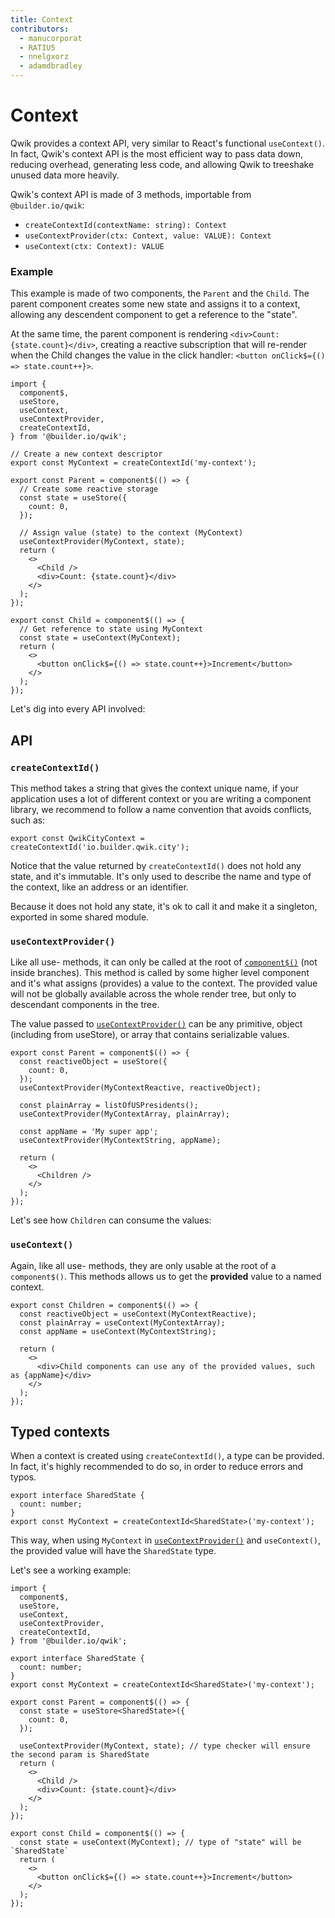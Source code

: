 ```yaml
---
title: Context
contributors:
  - manucorporat
  - RATIU5
  - nnelgxorz
  - adamdbradley
---
```


# Context

Qwik provides a context API, very similar to React's functional `useContext()`. In fact, Qwik's context API is the most efficient way to pass data down, reducing overhead, generating less code, and allowing Qwik to treeshake unused data more heavily.

Qwik's context API is made of 3 methods, importable from `@builder.io/qwik`:

- `createContextId(contextName: string): Context`
- `useContextProvider(ctx: Context, value: VALUE): Context`
- `useContext(ctx: Context): VALUE`

### Example

This example is made of two components, the `Parent` and the `Child`. The parent component creates some new state and assigns it to a context, allowing any descendent component to get a reference to the "state".

At the same time, the parent component is rendering `<div>Count: {state.count}</div>`, creating a reactive subscription that will re-render when the Child changes the value in the click handler: `<button onClick$={() => state.count++}>`.

```tsx
import {
  component$,
  useStore,
  useContext,
  useContextProvider,
  createContextId,
} from '@builder.io/qwik';

// Create a new context descriptor
export const MyContext = createContextId('my-context');

export const Parent = component$(() => {
  // Create some reactive storage
  const state = useStore({
    count: 0,
  });

  // Assign value (state) to the context (MyContext)
  useContextProvider(MyContext, state);
  return (
    <>
      <Child />
      <div>Count: {state.count}</div>
    </>
  );
});

export const Child = component$(() => {
  // Get reference to state using MyContext
  const state = useContext(MyContext);
  return (
    <>
      <button onClick$={() => state.count++}>Increment</button>
    </>
  );
});
```

Let's dig into every API involved:

## API

### `createContextId()`

This method takes a string that gives the context unique name, if your application uses a lot of different context or you are writing a component library, we recommend to follow a name convention that avoids conflicts, such as:

```tsx
export const QwikCityContext = createContextId('io.builder.qwik.city');
```

Notice that the value returned by `createContextId()` does not hold any state, and it's immutable. It's only used to describe the name and type of the context, like an address or an identifier.

Because it does not hold any state, it's ok to call it and make it a singleton, exported in some shared module.

### `useContextProvider()`

Like all use- methods, it can only be called at the root of [`component$()`](/docs/components/overview/index.mdx#component) (not inside branches). This method is called by some higher level component and it's what assigns (provides) a value to the context. The provided value will not be globally available across the whole render tree, but only to descendant components in the tree.

The value passed to [`useContextProvider()`](/docs/components/context/index.mdx#usecontextprovider) can be any primitive, object (including from useStore), or array that contains serializable values.

```tsx
export const Parent = component$(() => {
  const reactiveObject = useStore({
    count: 0,
  });
  useContextProvider(MyContextReactive, reactiveObject);

  const plainArray = listOfUSPresidents();
  useContextProvider(MyContextArray, plainArray);

  const appName = 'My super app';
  useContextProvider(MyContextString, appName);

  return (
    <>
      <Children />
    </>
  );
});
```

Let's see how `Children` can consume the values:

### `useContext()`

Again, like all use- methods, they are only usable at the root of a `component$()`. This methods allows us to get the **provided** value to a named context.

```tsx
export const Children = component$(() => {
  const reactiveObject = useContext(MyContextReactive);
  const plainArray = useContext(MyContextArray);
  const appName = useContext(MyContextString);

  return (
    <>
      <div>Child components can use any of the provided values, such as {appName}</div>
    </>
  );
});
```

## Typed contexts

When a context is created using `createContextId()`, a type can be provided. In fact, it's highly recommended to do so, in order to reduce errors and typos.

```tsx
export interface SharedState {
  count: number;
}
export const MyContext = createContextId<SharedState>('my-context');
```

This way, when using `MyContext` in [`useContextProvider()`](/docs/components/context/index.mdx#usecontextprovider) and `useContext()`, the provided value will have the `SharedState` type.

Let's see a working example:

```tsx
import {
  component$,
  useStore,
  useContext,
  useContextProvider,
  createContextId,
} from '@builder.io/qwik';

export interface SharedState {
  count: number;
}
export const MyContext = createContextId<SharedState>('my-context');

export const Parent = component$(() => {
  const state = useStore<SharedState>({
    count: 0,
  });

  useContextProvider(MyContext, state); // type checker will ensure the second param is SharedState
  return (
    <>
      <Child />
      <div>Count: {state.count}</div>
    </>
  );
});

export const Child = component$(() => {
  const state = useContext(MyContext); // type of "state" will be `SharedState`
  return (
    <>
      <button onClick$={() => state.count++}>Increment</button>
    </>
  );
});
```
